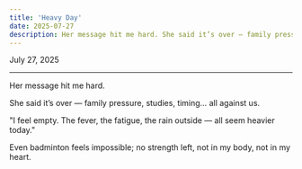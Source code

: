 ```yaml
---
title: 'Heavy Day'
date: 2025-07-27
description: Her message hit me hard. She said it’s over — family pressure, studies, timing… all against us.
---
```


July 27, 2025

---

Her message hit me hard.

She said it’s over — family pressure, studies, timing… all against us.

"I feel empty. The fever, the fatigue, the rain outside — all seem heavier today."

Even badminton feels impossible; no strength left, not in my body, not in my heart.
